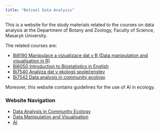 ```yaml
---
title: "Botzool Data Analysis"
---
```


This is a website for the study materials related to the courses on data analysis at the Department of Botany and Zoology, Faculty of Science, Masaryk University.

The related courses are:

-   [Bi8190 Manipulace a vizualizace dat v R (Data manipulation and visualisation in R)](https://is.muni.cz/predmet/sci/podzim2025/BI8190)
-   [Bi6050 Introduction to Biostatistics in English](https://is.muni.cz/predmet/sci/jaro2026/BI6050)
-   [Bi7540 Analýza dat v ekologii společenstev](https://is.muni.cz/predmet/sci/podzim2025/BI7540)
-   [Bi7542 Data analysis in community ecology](https://is.muni.cz/predmet/sci/podzim2025/BI7542)

Moreover, this website contains guidelines for the use of AI in ecology.

### Website Navigation

-   [Data Analysis in Community Ecology](CommunityEcology/community_ecology.qmd)
-   [Data Manipulation and Visualisation](DataManipulationVisualisation/data_manipulation_visualisation.qmd)
-   [AI](AIinTeaching/ai_in_teaching.qmd)
